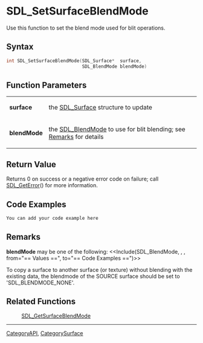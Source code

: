 
= SDL_SetSurfaceBlendMode =
Use this function to set the blend mode used for blit operations.


== Syntax ==
<syntaxhighlight lang='c++'>
int SDL_SetSurfaceBlendMode(SDL_Surface*  surface,
                            SDL_BlendMode blendMode)
</syntaxhighlight>

== Function Parameters ==
{|
|'''surface'''
|the [[SDL_Surface]] structure to update
|-
|'''blendMode'''
|the [[SDL_BlendMode]] to use for blit blending; see [[#Remarks|Remarks]] for details
|}

== Return Value ==
Returns 0 on success or a negative error code on failure; call [[SDL_GetError]]() for more information.

== Code Examples ==
<syntaxhighlight lang='c++'>
You can add your code example here
</syntaxhighlight>

== Remarks ==
'''blendMode''' may be one of the following: <<Include(SDL_BlendMode, , , from="== Values ==", to="== Code Examples ==")>>

To copy a surface to another surface (or texture) without blending with the existing data, the blendmode of the SOURCE surface should be set to 'SDL_BLENDMODE_NONE'.


== Related Functions ==
:[[SDL_GetSurfaceBlendMode]]

----
[[CategoryAPI]], [[CategorySurface]]
